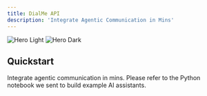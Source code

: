 ```yaml
---
title: DialMe API 
description: 'Integrate Agentic Communication in Mins'
---
```


<img
  className="block dark:hidden"
  src="/images/hero-light.svg"
  alt="Hero Light"
/>
<img
  className="hidden dark:block"
  src="/images/hero-dark.svg"
  alt="Hero Dark"
/>

## Quickstart

Integrate agentic communication in mins. Please refer to the Python notebook we sent to build example AI assistants.


